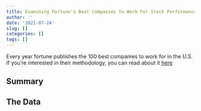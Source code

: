 ```yaml
---
title: Examining Fortune's Best Companies to Work For Stock Performance
author: ''
date: '2021-07-24'
slug: []
categories: []
tags: []
---
```


Every year fortune publishes the 100 best companies to work for in the U.S. If you're interested in their methodology, you can read about it [here](https://fortune.com/franchise-list-page/best-companies-2021-methodology/)

## Summary

## The Data

